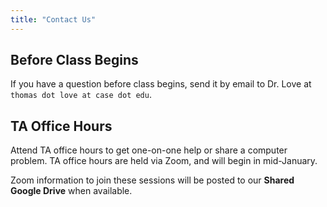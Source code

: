 ```yaml
---
title: "Contact Us"
---
```


## Before Class Begins 

If you have a question before class begins, send it by email to Dr. Love at `thomas dot love at case dot edu`.

## TA Office Hours

Attend TA office hours to get one-on-one help or share a computer problem. TA office hours are held via Zoom, and will begin in mid-January.

Zoom information to join these sessions will be posted to our **Shared Google Drive** when available.
